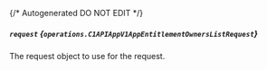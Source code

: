 {/* Autogenerated DO NOT EDIT  */}

##### `request` *{`operations.C1APIAppV1AppEntitlementOwnersListRequest`}*
The request object to use for the request.

<Collapsible openLabel={Labels.showProperties} closeLabel={Labels.hideProperties}>
  <C1APIAppV1AppEntitlementOwnersListRequest />
</Collapsible>


